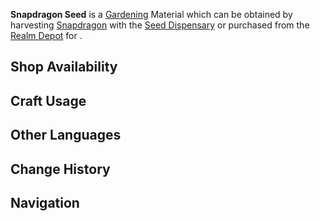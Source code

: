 {{Item Infobox
|id           = 130017
|image        = Item Snapdragon Seed.png
|type         = Gardening Materials
|group        = Orderly Meadow
|invCategory  = Seed Dispensary
|description  = A seed obtained from the [[Seed Dispensary]]. A quality seed full of life, just waiting to be planted in the fields of the Realm Within. After some time, it will grow into a [[Snapdragon]].
|source1      = Harvesting [[Snapdragon]] with the [[Seed Dispensary]]
|source2      = [[Housing/Realm Depot|Realm Depot]]
}}
'''Snapdragon Seed''' is a [[Gardening]] Material which can be obtained by harvesting [[Snapdragon]] with the [[Seed Dispensary]] or purchased from the [[Realm Depot]] for {{Item|Realm Currency|30|x=5}}.

==Shop Availability==
{{Shop Availability|currency=Realm Currency}}

==Craft Usage==
{{Craft Usage}}

==Other Languages==
{{Other Languages
|en      = Snapdragon Seed
|zhs     = 「金鱼草」的种子
|zhs_rm  = "Jīnyú Cǎo" de Zhǒngzǐ
|zht     = 「金魚草」的種子
|zht_rm  = "Jīnyú Cǎo" de Zhǒngzǐ
|zh_tl   = "Snapdragon"'s Seed
|ja      = 「キンギョソウ」の種
|ja_rm   = "Kingyosou" no Tane
|ja_tl   = Snapdragon Seeds
|ko      = 「금어초」 씨앗
|ko_rm   = "Geumeocho" Ssiat
|ko_tl   = "Snapdragon" Seed
|es      = Semilla de flor dorada
|es_tl   = Golden Flower Seed
|fr      = Graine de gueule-de-loup
|fr_tl   = Snapdragon Seed
|ru      = Семена львиного зева
|ru_tl   = 
|th      = Snapdragon Seed
|vi      = Hạt Giống Cỏ Kim Ngư
|vi_tl   = 
|de      = Goldfischkrautsamen
|de_tl   = Goldfish Herb Seed(s)
|id      = Snapdragon Seed
|pt      = Semente de Flor Crânio de Dragão
|pt_tl   = 
}}

==Change History==
{{Change History|2.0}}

==Navigation==
{{Material Navbox|type=Gardening Materials}}